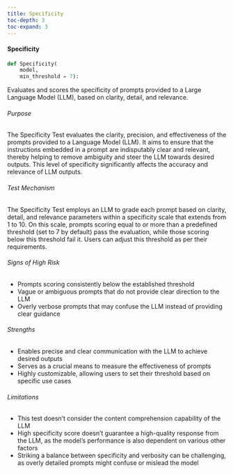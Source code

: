 ```yaml
---
title: Specificity
toc-depth: 3
toc-expand: 3
---
```






    
#### Specificity

```python
def Specificity(
    model,
    min_threshold = 7):
```

Evaluates and scores the specificity of prompts provided to a Large Language Model (LLM), based on clarity, detail,
and relevance.

###### Purpose

The Specificity Test evaluates the clarity, precision, and effectiveness of the prompts provided to a Language
Model (LLM). It aims to ensure that the instructions embedded in a prompt are indisputably clear and relevant,
thereby helping to remove ambiguity and steer the LLM towards desired outputs. This level of specificity
significantly affects the accuracy and relevance of LLM outputs.

###### Test Mechanism

The Specificity Test employs an LLM to grade each prompt based on clarity, detail, and relevance parameters within
a specificity scale that extends from 1 to 10. On this scale, prompts scoring equal to or more than a predefined
threshold (set to 7 by default) pass the evaluation, while those scoring below this threshold fail it. Users can
adjust this threshold as per their requirements.

###### Signs of High Risk

- Prompts scoring consistently below the established threshold
- Vague or ambiguous prompts that do not provide clear direction to the LLM
- Overly verbose prompts that may confuse the LLM instead of providing clear guidance

###### Strengths

- Enables precise and clear communication with the LLM to achieve desired outputs
- Serves as a crucial means to measure the effectiveness of prompts
- Highly customizable, allowing users to set their threshold based on specific use cases

###### Limitations

- This test doesn't consider the content comprehension capability of the LLM
- High specificity score doesn't guarantee a high-quality response from the LLM, as the model's performance is also
dependent on various other factors
- Striking a balance between specificity and verbosity can be challenging, as overly detailed prompts might confuse
or mislead the model




 